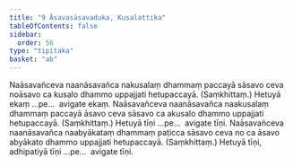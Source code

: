```yaml
---
title: "9 Āsavasāsavaduka, Kusalattika"
tableOfContents: false
sidebar:
  order: 56
type: "tipitaka"
basket: "ab"
---
```



<DynamicBreadcrumb />

<Division number="20">

<Paragraph number="53">
Naāsavañceva naanāsavañca nakusalaṃ dhammaṃ paccayā sāsavo ceva noāsavo ca kusalo dhammo uppajjati hetupaccayā. (Saṃkhittaṃ.) Hetuyā ekaṃ …pe…  avigate ekaṃ.
</Paragraph>

<Paragraph number="54">
Naāsavañceva naanāsavañca naakusalaṃ dhammaṃ paccayā āsavo ceva sāsavo ca akusalo dhammo uppajjati hetupaccayā. (Saṃkhittaṃ.) Hetuyā tīṇi …pe…  avigate tīṇi.
</Paragraph>

<Paragraph number="55">
Naāsavañceva naanāsavañca naabyākataṃ dhammaṃ paṭicca sāsavo ceva no ca āsavo abyākato dhammo uppajjati hetupaccayā. (Saṃkhittaṃ.) Hetuyā tīṇi, adhipatiyā tīṇi …pe…  avigate tīṇi.
</Paragraph>
</Division>